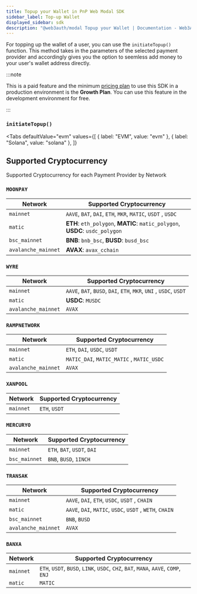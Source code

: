 ```yaml
---
title: Topup your Wallet in PnP Web Modal SDK
sidebar_label: Top-up Wallet
displayed_sidebar: sdk
description: "@web3auth/modal Topup your Wallet | Documentation - Web3Auth"
---
```



For topping up the wallet of a user, you can use the `initiateTopup()` function. This method takes in the parameters of the selected payment provider
and accordingly gives you the option to seemless add money to your user's wallet address directly.

:::note

This is a paid feature and the minimum [pricing plan](https://web3auth.io/pricing.html) to use this SDK in a production environment is the **Growth
Plan**. You can use this feature in the development environment for free.

:::

### `initiateTopup()`

<Tabs
defaultValue="evm"
values={[
{ label: "EVM", value: "evm" },
{ label: "Solana", value: "solana" },
]}
>

<TabItem value="evm">
<InitiateTopUp />

</TabItem>

<TabItem value="solana">
<SolanaInitiateTopUp />

</TabItem>
</Tabs>

## Supported Cryptocurrency

Supported Cryptocurrency for each Payment Provider by Network

### `MOONPAY`

| Network             | Supported Cryptocurrency                                                     |
| ------------------- | ---------------------------------------------------------------------------- |
| `mainnet`           | `AAVE`, `BAT`, `DAI`, `ETH`, `MKR`, `MATIC`, `USDT` , `USDC`                 |
| `matic`             | **ETH**: `eth_polygon`, **MATIC**: `matic_polygon`, **USDC**: `usdc_polygon` |
| `bsc_mainnet`       | **BNB**: `bnb_bsc`, **BUSD**: `busd_bsc`                                     |
| `avalanche_mainnet` | **AVAX**: `avax_cchain`                                                      |

### `WYRE`

| Network             | Supported Cryptocurrency                                           |
| ------------------- | ------------------------------------------------------------------ |
| `mainnet`           | `AAVE`, `BAT`, `BUSD`, `DAI`, `ETH`, `MKR`, `UNI` , `USDC`, `USDT` |
| `matic`             | **USDC**: `MUSDC`                                                  |
| `avalanche_mainnet` | `AVAX`                                                             |

### `RAMPNETWORK`

| Network             | Supported Cryptocurrency                  |
| ------------------- | ----------------------------------------- |
| `mainnet`           | `ETH`, `DAI`, `USDC`, `USDT`              |
| `matic`             | `MATIC_DAI`, `MATIC_MATIC` , `MATIC_USDC` |
| `avalanche_mainnet` | `AVAX`                                    |

### `XANPOOL`

| Network   | Supported Cryptocurrency |
| --------- | ------------------------ |
| `mainnet` | `ETH`, `USDT`            |

### `MERCURYO`

| Network       | Supported Cryptocurrency    |
| ------------- | --------------------------- |
| `mainnet`     | `ETH`, `BAT`, `USDT`, `DAI` |
| `bsc_mainnet` | `BNB`, `BUSD`, `1INCH`      |

### `TRANSAK`

| Network             | Supported Cryptocurrency                                 |
| ------------------- | -------------------------------------------------------- |
| `mainnet`           | `AAVE`, `DAI`, `ETH`, `USDC`, `USDT` , `CHAIN`           |
| `matic`             | `AAVE`, `DAI`, `MATIC`, `USDC`, `USDT` , `WETH`, `CHAIN` |
| `bsc_mainnet`       | `BNB`, `BUSD`                                            |
| `avalanche_mainnet` | `AVAX`                                                   |

### `BANXA`

| Network   | Supported Cryptocurrency                                                           |
| --------- | ---------------------------------------------------------------------------------- |
| `mainnet` | `ETH`, `USDT`, `BUSD`, `LINK`, `USDC`, `CHZ`, `BAT`, `MANA`, `AAVE`, `COMP`, `ENJ` |
| `matic`   | `MATIC`                                                                            |

